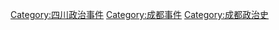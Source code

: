 [[Category:四川政治事件|Category:四川政治事件]]
[[Category:成都事件|Category:成都事件]]
[[Category:成都政治史|Category:成都政治史]]